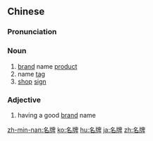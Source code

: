 ==Chinese==
{{zh-forms}}

===Pronunciation===
{{zh-pron
|m=míngpái
|c=ming4 paai4,ming4 paai4-2
|mn=miâ-pâi
|ma=Zh-míngpái.ogg
|cat=n,a
}}

===Noun===
{{zh-noun}}

# [[brand]] name [[product]] {{gloss|as opposed to a generic product}}
# name [[tag]]
# [[shop]] [[sign]]

===Adjective===
{{zh-adj}}

# having a good [[brand]] name

{{zh-cat|Advanced}}

[[zh-min-nan:名牌]]
[[ko:名牌]]
[[hu:名牌]]
[[ja:名牌]]
[[zh:名牌]]